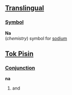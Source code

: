 ==[[Translingual]]==
===[[Symbol]]===
'''Na'''<br>(''chemistry'') symbol for [[sodium]]

==[[Tok Pisin]]==
===[[Conjunction]]===
'''na'''
# and